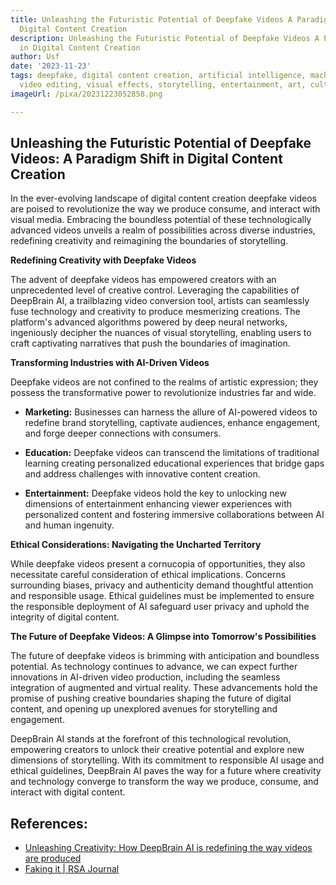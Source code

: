 ```yaml
---
title: Unleashing the Futuristic Potential of Deepfake Videos A Paradigm Shift in
  Digital Content Creation
description: Unleashing the Futuristic Potential of Deepfake Videos A Paradigm Shift
  in Digital Content Creation
author: Usf
date: '2023-11-23'
tags: deepfake, digital content creation, artificial intelligence, machine learning,
  video editing, visual effects, storytelling, entertainment, art, culture, ethics
imageUrl: /pixa/20231223052858.png

---
```

## Unleashing the Futuristic Potential of Deepfake  Videos: A Paradigm Shift in  Digital Content Creation

In the ever-evolving landscape of digital content creation  deepfake videos are poised to revolutionize the  way we produce consume, and interact  with  visual media. Embracing the boundless  potential of these technologically  advanced videos unveils a realm of possibilities  across diverse industries, redefining creativity  and reimagining  the  boundaries of storytelling.

**Redefining Creativity with Deepfake Videos**

The advent of deepfake videos has empowered creators with an unprecedented  level of creative control. Leveraging  the capabilities of  DeepBrain AI, a  trailblazing video conversion tool, artists can seamlessly fuse technology and creativity to produce mesmerizing creations. The platform's advanced algorithms powered by  deep neural networks, ingeniously decipher the nuances of visual storytelling, enabling users to craft captivating narratives that push the boundaries of imagination.

**Transforming Industries  with AI-Driven Videos**

Deepfake videos are not confined to the realms of artistic expression; they possess the transformative power to revolutionize industries far and wide.

* **Marketing:**  Businesses can harness the allure of AI-powered videos to redefine brand storytelling, captivate audiences, enhance engagement, and forge deeper connections with consumers.

* **Education:** Deepfake videos  can transcend the  limitations of traditional  learning creating personalized educational experiences  that bridge gaps and address challenges with innovative content creation.

* **Entertainment:** Deepfake videos  hold the key to unlocking new dimensions of entertainment enhancing viewer experiences with personalized content  and fostering immersive collaborations between AI and human ingenuity.

**Ethical Considerations: Navigating the Uncharted Territory**

While deepfake videos present  a cornucopia of  opportunities, they also  necessitate careful consideration of ethical implications. Concerns surrounding biases, privacy and authenticity demand thoughtful attention and responsible usage.  Ethical guidelines must be implemented to ensure the responsible deployment of AI safeguard user privacy  and uphold the integrity of digital content.

**The Future of Deepfake Videos: A Glimpse into Tomorrow's Possibilities**

The future of deepfake videos is brimming with anticipation and  boundless potential. As technology continues  to advance, we can  expect  further innovations in AI-driven video production, including the seamless integration of augmented and virtual reality. These  advancements hold the promise of pushing creative boundaries shaping the future of digital content, and opening up unexplored avenues for storytelling  and  engagement.

DeepBrain AI stands at the forefront of this technological revolution, empowering creators to unlock their creative potential and explore new dimensions of storytelling. With its commitment to responsible AI  usage and ethical guidelines, DeepBrain AI paves the way  for a  future where creativity and technology converge to transform the way we produce, consume, and interact with digital content.

## References:
- [Unleashing Creativity: How DeepBrain AI is redefining the way videos are produced](https://medium.com/@mybuisnessworkes/unleashing-creativity-how-deepbrain-ai-is-redefining-the-way-videos-are-produced-09337c55125a)
- [Faking it | RSA Journal](https://www.thersa.org/comment/2023/06/faking-it)
